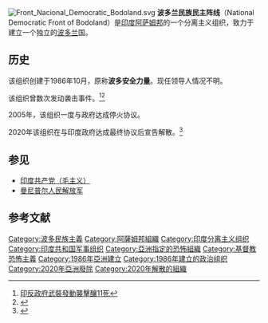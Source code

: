 [[Image:Front_Nacional_Democratic_Bodoland.svg|thumb]]
'''波多兰民族民主阵线'''（National Democratic Front of Bodoland）是[[印度|印度]][[阿萨姆邦|阿萨姆邦]]的一个分离主义组织，致力于建立一个独立的[[波多兰|波多兰]]国。

== 历史 ==
该组织创建于1986年10月，原称'''波多安全力量'''。现任领导人情况不明。

该组织曾数次发动袭击事件。<ref>[http://www.takungpao.com/news/09/10/05/_IN-1152100.htm 印反政府武裝發動襲擊釀11死]{{dead link|date=2018年3月 |bot=InternetArchiveBot |fix-attempted=yes }}</ref><ref>{{Cite web |url=http://news.xinhuanet.com/world/2009-10/05/content_12183000.htm |title=印度东北部反政府武装发动袭击造成至少11人死亡 |access-date=2010-05-24 |archive-date=2009-10-09 |archive-url=https://web.archive.org/web/20091009201809/http://news.xinhuanet.com/world/2009-10/05/content_12183000.htm |dead-url=no }}</ref>

2005年，该组织一度与政府达成停火协议。

2020年该组织在与印度政府达成最终协议后宣告解散。<ref>{{cite web |title=NDFB disbands itself after 34-year fight to carve Bodoland out of Assam |url=https://www.hindustantimes.com/india-news/ndfb-disbands-itself-after-34-year-fight-to-carve-bodoland-out-of-assam/story-k3gSPqFuGAr78N54v1d4UO.html |website=Hindustan Times |access-date=2020-10-23 |archive-date=2020-04-20 |archive-url=https://web.archive.org/web/20200420065325/https://www.hindustantimes.com/india-news/ndfb-disbands-itself-after-34-year-fight-to-carve-bodoland-out-of-assam/story-k3gSPqFuGAr78N54v1d4UO.html |dead-url=no }}</ref>

== 参见 ==
* [[印度共产党（毛主义）|印度共产党（毛主义）]]
* [[曼尼普尔人民解放军|曼尼普尔人民解放军]]

==参考文献==
{{Reflist}}

[[Category:波多民族主義|Category:波多民族主義]]
[[Category:阿薩姆邦組織|Category:阿薩姆邦組織]]
[[Category:印度分离主义组织|Category:印度分离主义组织]]
[[Category:印度共和国军事组织|Category:印度共和国军事组织]]
[[Category:亞洲指定的恐怖組織|Category:亞洲指定的恐怖組織]]
[[Category:基督教恐怖主義|Category:基督教恐怖主義]]
[[Category:1986年亞洲建立|Category:1986年亞洲建立]]
[[Category:1986年建立的政治组织|Category:1986年建立的政治组织]]
[[Category:2020年亞洲廢除|Category:2020年亞洲廢除]]
[[Category:2020年解散的組織|Category:2020年解散的組織]]